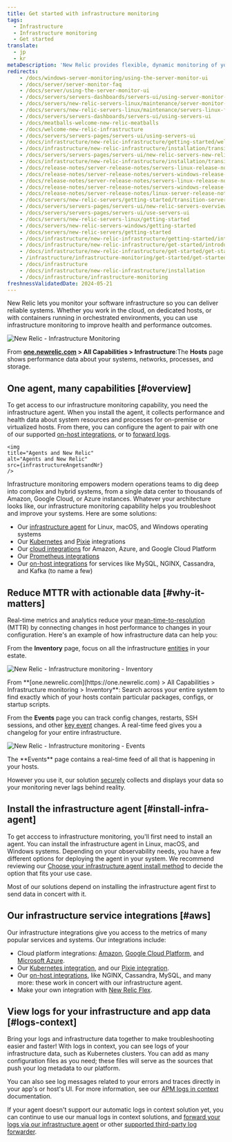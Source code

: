 ```yaml
---
title: Get started with infrastructure monitoring
tags:
  - Infrastructure
  - Infrastructure monitoring
  - Get started
translate:
  - jp
  - kr
metaDescription: 'New Relic provides flexible, dynamic monitoring of your entire infrastructure. Learn about features, installation, and use cases.'
redirects:
    - /docs/windows-server-monitoring/using-the-server-monitor-ui
    - /docs/server/server-monitor-faq
    - /docs/server/using-the-server-monitor-ui
    - /docs/servers/servers-dashboards/servers-ui/using-server-monitor-ui
    - /docs/servers/new-relic-servers-linux/maintenance/server-monitor-faq
    - /docs/servers/new-relic-servers-linux/maintenance/servers-linux-faq
    - /docs/servers/servers-dashboards/servers-ui/using-servers-ui
    - /docs/meatballs-welcome-new-relic-meatballs
    - /docs/welcome-new-relic-infrastructure
    - /docs/servers/servers-pages/servers-ui/using-servers-ui
    - /docs/infrastructure/new-relic-infrastructure/getting-started/welcome-new-relic-infrastructure
    - /docs/infrastructure/new-relic-infrastructure/installation/transition-servers-new-relic-infrastructure-0
    - /docs/servers/servers-pages/servers-ui/new-relic-servers-new-relic-infrastructure
    - /docs/infrastructure/new-relic-infrastructure/installation/transition-servers-new-relic-infrastructure
    - /docs/release-notes/server-release-notes/servers-linux-release-notes
    - /docs/release-notes/server-release-notes/servers-windows-release-notes
    - /docs/release-notes/server-release-notes/servers-linux-release-notes/feed
    - /docs/release-notes/server-release-notes/servers-windows-release-notes/feed
    - /docs/release-notes/server-release-notes/linux-server-release-notes/linux-server-120257
    - /docs/servers/new-relic-servers/getting-started/transition-servers-new-relic-infrastructure
    - /docs/servers/servers-pages/servers-ui/new-relic-servers-overview-ui-page
    - /docs/servers/servers-pages/servers-ui/use-servers-ui
    - /docs/servers/new-relic-servers-linux/getting-started
    - /docs/servers/new-relic-servers-windows/getting-started
    - /docs/servers/new-relic-servers/getting-started
    - /docs/infrastructure/new-relic-infrastructure/getting-started/introduction-new-relic-infrastructure
    - /docs/infrastructure/new-relic-infrastructure/get-started/introduction-new-relic-infrastructure
    - /docs/infrastructure/new-relic-infrastructure/get-started/get-started-infrastructure-monitoring
    - /infrastructure/infrastructure-monitoring/get-started/get-started-infrastructure-monitoring
    - /docs/infrastructure
    - /docs/infrastructure/new-relic-infrastructure/installation
    - /docs/infrastructure/infrastructure-monitoring
freshnessValidatedDate: 2024-05-21
---
```







New Relic lets you monitor your software infrastructure so you can deliver reliable systems. Whether you work in the cloud, on dedicated hosts, or with containers running in orchestrated environments, you can use infrastructure monitoring to improve health and performance outcomes.

<img
    title="New Relic - Infrastructure Monitoring"
    alt="New Relic - Infrastructure Monitoring"
    src={infrastructureOverviewUI}
/>
    <figcaption>
    From <DoNotTranslate>**[one.newrelic.com](https://one.newrelic.com) > All Capabilities > Infrastructure**</DoNotTranslate>:The <DoNotTranslate>**Hosts**</DoNotTranslate> page shows performance data about your systems, networks, processes, and storage.
    </figcaption>

## One agent, many capabilities [#overview]

To get access to our infrastructure monitoring capability, you need the infrastructure agent. When you install the agent, it collects performance and health data about system resources and processes for on-premise or virtualized hosts. From there, you can configure the agent to pair with one of our supported [on-host integrations](/docs/integrations/host-integrations/getting-started/introduction-host-integrations), or to [forward logs](/docs/logs/enable-log-monitoring-new-relic/enable-log-monitoring-new-relic/forward-your-logs-using-infrastructure-agent).

    <img
    title="Agents and New Relic"
    alt="Agents and New Relic"
    src={infrastructureAngetsandNr}
    />

Infrastructure monitoring empowers modern operations teams to dig deep into complex and hybrid systems, from a single data center to thousands of Amazon, Google Cloud, or Azure instances. Whatever your architecture looks like, our infrastructure monitoring capability helps you troubleshoot and improve your systems. Here are some solutions:

* Our [infrastructure agent](/docs/infrastructure/install-infrastructure-agent/get-started/install-infrastructure-agent) for Linux, macOS, and Windows operating systems
* Our [Kubernetes](/docs/kubernetes-pixie/kubernetes-integration/installation/kubernetes-integration-install-configure) and [Pixie](/docs/kubernetes-pixie/auto-telemetry-pixie/get-started-auto-telemetry-pixie) integrations
* Our [cloud integrations](/docs/infrastructure/infrastructure-integrations/get-started/introduction-infrastructure-integrations/#cloud-integrations) for Amazon, Azure, and Google Cloud Platform
* Our [Prometheus integrations](/docs/infrastructure/prometheus-integrations/get-started/send-prometheus-metric-data-new-relic)
* Our [on-host integrations](/docs/infrastructure/infrastructure-integrations/get-started/introduction-infrastructure-integrations/#on-host-integrations) for services like MySQL, NGINX, Cassandra, and Kafka (to name a few) 

## Reduce MTTR with actionable data [#why-it-matters]

Real-time metrics and analytics reduce your [mean-time-to-resolution](https://newrelic.com/devops/how-to-reduce-mttr) (MTTR) by connecting changes in host performance to changes in your configuration. Here's an example of how infrastructure data can help you:

From the <DoNotTranslate>**Inventory**</DoNotTranslate> page, focus on all the infrastructure [entities](/docs/new-relic-one/use-new-relic-one/core-concepts/what-entity-new-relic) in your estate. 

<img
  title="New Relic - Infrastructure monitoring - Inventory"
  alt="New Relic - Infrastructure monitoring - Inventory"
  src={infrastructureInventory}
/>

<figcaption>
    From <DoNotTranslate>**[one.newrelic.com](https://one.newrelic.com) > All Capabilities > Infrastructure monitoring > Inventory**</DoNotTranslate>: Search across your entire system to find exactly which of your hosts contain particular packages, configs, or startup scripts.
</figcaption>

From the <DoNotTranslate>**Events**</DoNotTranslate> page you can track config changes, restarts, SSH sessions, and other [key event](/docs/infrastructure-events-page#types) changes. A real-time feed gives you a changelog for your entire infrastructure.

<img
  title="New Relic - Infrastructure monitoring - Events"
  alt="New Relic - Infrastructure monitoring - Events"
  src={infrastructureEvents}
/>
<figcaption>
  The <DoNotTranslate>**Events**</DoNotTranslate> page contains a real-time feed of all that is happening in your hosts.
</figcaption>

However you use it, our solution [securely](/docs/infrastructure/new-relic-infrastructure/getting-started/infrastructure-security) collects and displays your data so your monitoring never lags behind reality.

## Install the infrastructure agent [#install-infra-agent]

To get acccess to infrastructure monitoring, you'll first need to install an agent. You can install the infrastructure agent in Linux, macOS, and Windows systems. Depending on your observability needs, you have a few different options for deploying the agent in your system. We recommend reviewing our [Choose your infrastructure agent install method](/docs/infrastructure/infrastructure-monitoring/get-started/choose-infra-install-method) to decide the option that fits your use case. 

Most of our solutions depend on installing the infrastructure agent first to send data in concert with it.

## Our infrastructure service integrations [#aws]

Our infrastructure integrations give you access to the metrics of many popular services and systems. Our integrations include:

* Cloud platform integrations: [Amazon](/docs/infrastructure/amazon-integrations/aws-integrations-list), [Google Cloud Platform](/docs/integrations/google-cloud-platform-integrations), and [Microsoft Azure](/docs/infrastructure/microsoft-azure-integrations/azure-integrations-list).
* Our [Kubernetes integration](/docs/kubernetes-pixie/kubernetes-integration/installation/kubernetes-integration-install-configure), and our [Pixie integration](/docs/kubernetes-pixie/auto-telemetry-pixie/get-started-auto-telemetry-pixie).
* Our [on-host integrations](/docs/infrastructure/host-integrations/host-integrations-list), like NGINX, Cassandra, MySQL, and many more: these work in concert with our infrastructure agent.
* Make your own integration with [New Relic Flex](/docs/introduction-new-relics-flex-integration).

## View logs for your infrastructure and app data [#logs-context]

Bring your logs and infrastructure data together to make troubleshooting easier and faster! With logs in context, you can see logs of your infrastructure data, such as Kubernetes clusters. You can add as many configuration files as you need; these files will serve as the sources that push your log metadata to our platform.

You can also see log messages related to your errors and traces directly in your app's or host's UI. For more information, see our [APM logs in context](/docs/apm/new-relic-apm/getting-started/get-started-logs-context) documentation.

If your <InlinePopover type="apm" /> agent doesn't support our automatic logs in context solution yet, you can continue to use our manual logs in context solutions, and [forward your logs via our infrastructure agent](/docs/logs/forward-logs/forward-your-logs-using-infrastructure-agent/) or other [supported third-party log forwarder](/docs/logs/forward-logs/enable-log-management-new-relic).
